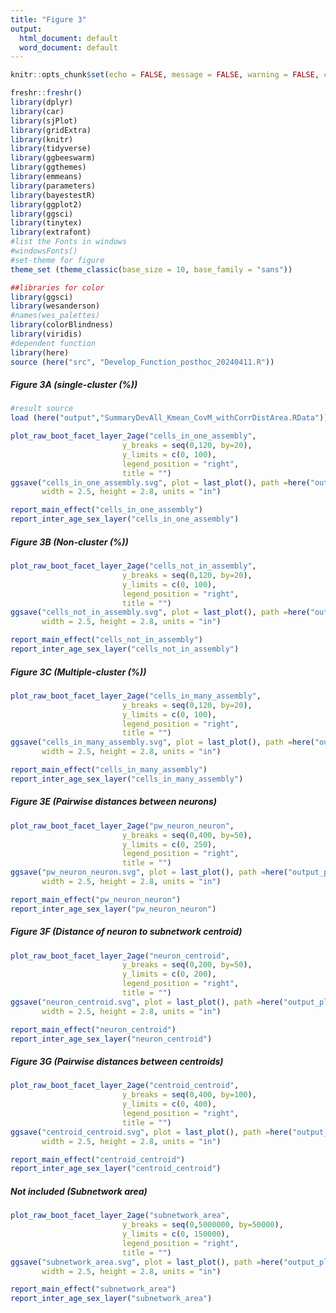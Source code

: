 ```yaml
---
title: "Figure 3"
output:
  html_document: default
  word_document: default
---
```


```r
knitr::opts_chunk$set(echo = FALSE, message = FALSE, warning = FALSE, comment = NA)

freshr::freshr()
library(dplyr)
library(car)
library(sjPlot)
library(gridExtra)
library(knitr)
library(tidyverse)
library(ggbeeswarm)
library(ggthemes)
library(emmeans)
library(parameters)
library(bayestestR)
library(ggplot2)
library(ggsci)
library(tinytex)
library(extrafont)
#list the Fonts in windows
#windowsFonts()
#set-theme for figure
theme_set (theme_classic(base_size = 10, base_family = "sans"))

##libraries for color
library(ggsci)
library(wesanderson)
#names(wes_palettes)
library(colorBlindness)
library(viridis)
#dependent function
library(here)
source (here("src", "Develop_Function_posthoc_20240411.R"))
```


##### Figure 3A (single-cluster (%)) 
```r
#result source
load (here("output","SummaryDevAll_Kmean_CovM_withCorrDistArea.RData"))
```

````r
plot_raw_boot_facet_layer_2age("cells_in_one_assembly",
                         y_breaks = seq(0,120, by=20), 
                         y_limits = c(0, 100),
                         legend_position = "right",
                         title = "")
ggsave("cells_in_one_assembly.svg", plot = last_plot(), path =here("output_plot"),
       width = 2.5, height = 2.8, units = "in")
````


```r
report_main_effect("cells_in_one_assembly")
report_inter_age_sex_layer("cells_in_one_assembly")

```


##### Figure 3B (Non-cluster (%))
````r
plot_raw_boot_facet_layer_2age("cells_not_in_assembly",
                         y_breaks = seq(0,120, by=20), 
                         y_limits = c(0, 100),
                         legend_position = "right",
                         title = "")
ggsave("cells_not_in_assembly.svg", plot = last_plot(), path =here("output_plot"),
       width = 2.5, height = 2.8, units = "in")
````

```r
report_main_effect("cells_not_in_assembly")
report_inter_age_sex_layer("cells_not_in_assembly")
```


##### Figure 3C (Multiple-cluster (%))
````r
plot_raw_boot_facet_layer_2age("cells_in_many_assembly",
                         y_breaks = seq(0,120, by=20), 
                         y_limits = c(0, 100),
                         legend_position = "right",
                         title = "")
ggsave("cells_in_many_assembly.svg", plot = last_plot(), path =here("output_plot"),
       width = 2.5, height = 2.8, units = "in")
````

```r
report_main_effect("cells_in_many_assembly")
report_inter_age_sex_layer("cells_in_many_assembly")
```


##### Figure 3E (Pairwise distances between neurons)
````r
plot_raw_boot_facet_layer_2age("pw_neuron_neuron",
                         y_breaks = seq(0,400, by=50), 
                         y_limits = c(0, 250),
                         legend_position = "right",
                         title = "")
ggsave("pw_neuron_neuron.svg", plot = last_plot(), path =here("output_plot"),
       width = 2.5, height = 2.8, units = "in")
````

```r
report_main_effect("pw_neuron_neuron")
report_inter_age_sex_layer("pw_neuron_neuron")
```


##### Figure 3F (Distance of neuron to subnetwork centroid)
````r
plot_raw_boot_facet_layer_2age("neuron_centroid",
                         y_breaks = seq(0,200, by=50), 
                         y_limits = c(0, 200),
                         legend_position = "right",
                         title = "")
ggsave("neuron_centroid.svg", plot = last_plot(), path =here("output_plot"),
       width = 2.5, height = 2.8, units = "in")
````

```r
report_main_effect("neuron_centroid")
report_inter_age_sex_layer("neuron_centroid")
```


##### Figure 3G (Pairwise distances between centroids)
````r
plot_raw_boot_facet_layer_2age("centroid_centroid",
                         y_breaks = seq(0,400, by=100), 
                         y_limits = c(0, 400),
                         legend_position = "right",
                         title = "")
ggsave("centroid_centroid.svg", plot = last_plot(), path =here("output_plot"),
       width = 2.5, height = 2.8, units = "in")
````

```r
report_main_effect("centroid_centroid")
report_inter_age_sex_layer("centroid_centroid")
```


##### Not included (Subnetwork area)
````r
plot_raw_boot_facet_layer_2age("subnetwork_area",
                         y_breaks = seq(0,5000000, by=50000), 
                         y_limits = c(0, 150000),
                         legend_position = "right",
                         title = "")
ggsave("subnetwork_area.svg", plot = last_plot(), path =here("output_plot"),
       width = 2.5, height = 2.8, units = "in")
````


```r
report_main_effect("subnetwork_area")
report_inter_age_sex_layer("subnetwork_area")
```
